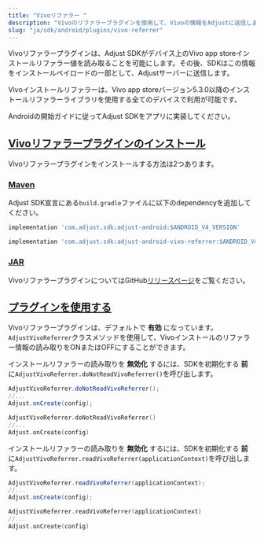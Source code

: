 ```yaml
---
title: "Vivoリファラー "
description: "Vivoのリファラープラグインを使用して、Vivoの情報をAdjustに送信します。"
slug: "ja/sdk/android/plugins/vivo-referrer"
---
```


Vivoリファラープラグインは、Adjust SDKがデバイス上のVivo app storeインストールリファラー値を読み取ることを可能にします。その後、SDKはこの情報をインストールペイロードの一部として、Adjustサーバーに送信します。

Vivoインストールリファラーは、Vivo app storeバージョン5\.3\.0以降のインストールリファラーライブラリを使用する全てのデバイスで利用が可能です。

Androidの開始ガイドに従ってAdjust SDKをアプリに実装してください。

## [Vivoリファラープラグインのインストール](install-the-vivo-referrer-plugin)

Vivoリファラープラグインをインストールする方法は2つあります。

### [Maven](maven)

Adjust SDK宣言にある`build.gradle`ファイルに以下のdependencyを追加してください。

```groovy
implementation 'com.adjust.sdk:adjust-android:$ANDROID_V4_VERSION'

implementation 'com.adjust.sdk:adjust-android-vivo-referrer:$ANDROID_V4_VERSION'
```

### [JAR](jar)

VivoリファラープラグインについてはGitHub[リリースページ](https://github.com/adjust/android_sdk/releases/latest)をご覧ください。

## [プラグインを使用する](use-the-plugin)

Vivoリファラープラグインは、デフォルトで **有効** になっています。`AdjustVivoReferrer`クラスメソッドを使用して、Vivoインストールのリファラー情報の読み取りをONまたはOFFにすることができます。

インストールリファラーの読み取りを **無効化** するには、SDKを初期化する **前** に`AdjustVivoReferrer.doNotReadVivoReferrer()`を呼び出します。

<Tabs>
<Tab title="Java" sync="java">

```java
AdjustVivoReferrer.doNotReadVivoReferrer();
//...
Adjust.onCreate(config);
```

</Tab>
<Tab title="Kotlin" sync="kotlin">

```kotlin
AdjustVivoReferrer.doNotReadVivoReferrer()
//...
Adjust.onCreate(config)
```

</Tab>
</Tabs>

インストールリファラーの読み取りを **無効化** するには、SDKを初期化する **前** に`AdjustVivoReferrer.readVivoReferrer(applicationContext)`を呼び出します。

<Tabs>
<Tab title="Java" sync="java">

```java
AdjustVivoReferrer.readVivoReferrer(applicationContext);
//...
Adjust.onCreate(config);
```

</Tab>
<Tab title="Kotlin" sync="kotlin">

```kotlin
AdjustVivoReferrer.readVivoReferrer(applicationContext)
//...
Adjust.onCreate(config)
```

</Tab>
</Tabs>
